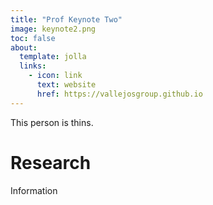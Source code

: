```yaml
---
title: "Prof Keynote Two"
image: keynote2.png
toc: false
about:
  template: jolla
  links:
    - icon: link
      text: website
      href: https://vallejosgroup.github.io
---
```


This person is thins.

# Research

Information
